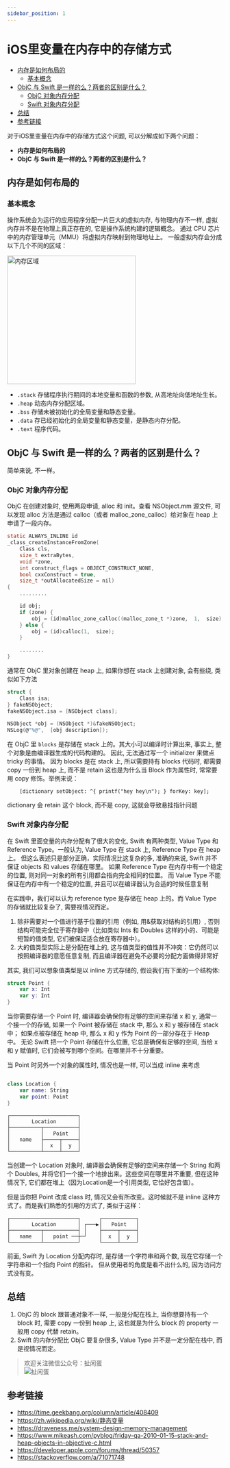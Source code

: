 ```yaml
---
sidebar_position: 1
---
```


# iOS里变量在内存中的存储方式

<!-- TOC -->
- [内存是如何布局的](#%E5%86%85%E5%AD%98%E6%98%AF%E5%A6%82%E4%BD%95%E5%B8%83%E5%B1%80%E7%9A%84)
    - [基本概念](#%E5%9F%BA%E6%9C%AC%E6%A6%82%E5%BF%B5)
- [ObjC 与 Swift 是一样的么？两者的区别是什么？](#objc-%E4%B8%8E-swift-%E6%98%AF%E4%B8%80%E6%A0%B7%E7%9A%84%E4%B9%88%E4%B8%A4%E8%80%85%E7%9A%84%E5%8C%BA%E5%88%AB%E6%98%AF%E4%BB%80%E4%B9%88)
    - [ObjC 对象内存分配](#objc-%E5%AF%B9%E8%B1%A1%E5%86%85%E5%AD%98%E5%88%86%E9%85%8D)
    - [Swift 对象内存分配](#swift-%E5%AF%B9%E8%B1%A1%E5%86%85%E5%AD%98%E5%88%86%E9%85%8D)
- [总结](#%E6%80%BB%E7%BB%93)
- [参考链接](#%E5%8F%82%E8%80%83%E9%93%BE%E6%8E%A5)    
<!-- /TOC -->

对于iOS里变量在内存中的存储方式这个问题, 可以分解成如下两个问题：

- **内存是如何布局的**
- **ObjC 与 Swift 是一样的么？两者的区别是什么？**

## 内存是如何布局的
### 基本概念
操作系统会为运行的应用程序分配一片巨大的虚拟内存, 与物理内存不一样, 
虚拟内存并不是在物理上真正存在的, 它是操作系统构建的逻辑概念。
通过 CPU 芯片中的内存管理单元（MMU）将虚拟内存映射到物理地址上。
一般虚拟内存会分成以下几个不同的区域：

<img src="https://cdn.ifun.pub/20220320/Fq8kZcyzCaExEZ5ceaZ2uzHZg1oP.svg" alt="内存区域" width="300px" />

- `.stack` 存储程序执行期间的本地变量和函数的参数, 从高地址向低地址生长。
- `.heap` 动态内存分配区域。
- `.bss` 存储未被初始化的全局变量和静态变量。
- `.data` 存已经初始化的全局变量和静态变量，是静态内存分配。
- `.text` 程序代码。

## ObjC 与 Swift 是一样的么？两者的区别是什么？

简单来说, 不一样。

### ObjC 对象内存分配

ObjC 在创建对象时, 使用两段申请, alloc 和 init。查看 NSObject.mm 源文件, 可以发现 alloc 方法是通过 calloc（或者 malloc_zone_calloc）给对象在 heap 上申请了一段内存。
```c
static ALWAYS_INLINE id
_class_createInstanceFromZone(
    Class cls, 
    size_t extraBytes,  
    void *zone, 
    int construct_flags = OBJECT_CONSTRUCT_NONE, 
    bool cxxConstruct = true, 
    size_t *outAllocatedSize = nil)
{
    .........

    id obj;
    if (zone) {
        obj = (id)malloc_zone_calloc((malloc_zone_t *)zone,  1,  size);
    } else {
        obj = (id)calloc(1,  size);
    }

    ........
}

```

通常在 ObjC 里对象创建在 heap 上, 如果你想在 stack 上创建对象, 会有些绕, 类似如下方法

```c
struct {
    Class isa;
} fakeNSObject;
fakeNSObject.isa = [NSObject class];
    
NSObject *obj = (NSObject *)&fakeNSObject;
NSLog(@"%@",  [obj description]);
```
在 ObjC 里 `blocks` 是存储在 stack 上的。其大小可以编译时计算出来, 事实上, 整个对象是由编译器生成的代码构建的。
因此, 无法通过写一个 initializer 来做点 tricky 的事情。
因为 blocks 是在 stack 上, 所以需要持有 blocks 代码时, 都需要 copy 一份到 heap 上, 而不是 retain
这也是为什么当 Block 作为属性时, 常常要用 copy 修饰。举例来说：
```objc
    [dictionary setObject: ^{ printf("hey hey\n"); } forKey: key];
```
dictionary 会 retain 这个 block, 而不是 copy, 这就会导致悬挂指针问题

### Swift 对象内存分配

在 Swift 里面变量的内存分配有了很大的变化, Swift 有两种类型, Value Type 和 Reference Type。一般认为, Value Type 在 stack 上, Reference Type 在 heap 上。
但这么表述只是部分正确，实际情况比这复杂的多,  准确的来说, Swift 并不保证 objects 和 values 存储在哪里。
如果 Reference Type 在内存中有一个稳定的位置, 则对同一对象的所有引用都会指向完全相同的位置。
而 Value Type 不能保证在内存中有一个稳定的位置, 并且可以在编译器认为合适的时候任意复制

在实践中，我们可以认为 reference type 是存储在 heap 上的。而 Value Type 的存储就比较复杂了, 需要视情况而定。

1. 除非需要对一个值进行基于位置的引用（例如, 用&获取对结构的引用）, 否则结构可能完全位于寄存器中（比如类似 Ints 和 Doubles 这样的小的、可能是短暂的值类型, 它们被保证适合放在寄存器中）。
2. 大的值类型实际上是分配在堆上的, 这与值类型的值性并不冲突：它仍然可以按照编译器的意愿任意复制, 而且编译器在避免不必要的分配方面做得非常好

其实, 我们可以想象值类型是以 inline 方式存储的, 假设我们有下面的一个结构体: 

```swift
struct Point {
    var x: Int
    var y: Int
}
```

当你需要存储一个 Point 时, 编译器会确保你有足够的空间来存储 x 和 y, 通常一个接一个的存储,  如果一个 Point 被存储在 stack 中, 那么 x 和 y 被存储在 stack 中；
如果点被存储在 heap 中, 那么 x 和 y 作为 Point 的一部分存在于 Heap 中。
无论 Swift 把一个 Point 存储在什么位置, 它总是确保有足够的空间, 当给 x 和 y 赋值时, 它们会被写到哪个空间。在哪里并不十分重要。

当 Point 时另外一个对象的属性时, 情况也是一样, 可以当成 inline 来考虑

```swift

class Location {
    var name: String
    var point: Point
}

```

<!-- ```![table](https://cdn.ifun.pub/20220321/Fu1bI_1thB3HjqsRDEDF_CyY9bnj.png) -->
```
┌──────────────────────┐
│       Location       │
├──────────┬───────────┤
│          │   Point   │
│   name   ├─────┬─────┤
│          │  x  │  y  │
└──────────┴─────┴─────┘
```

当创建一个 Location 对象时, 编译器会确保有足够的空间来存储一个 String 和两个 Doubles, 并将它们一个接一个地排出来。这些空间在哪里并不重要, 但在这种情况下, 它们都在堆上（因为Location是一个引用类型, 它恰好包含值）。

但是当你把 Point 改成 class 时, 情况又会有所改变。这时候就不是 inline 这种方式了。而是我们熟悉的引用的方式了, 
类似于这样：

```
┌──────────────────────┐      ┌───────────┐
│       Location       │ ┌───▶│   Point   │
├──────────┬───────────┤ │    ├─────┬─────┤
│   name   │   point ──┼─┘    │  x  │  y  │
└──────────┴───────────┘      └─────┴─────┘
```

前面, Swift 为 Location 分配内存时, 是存储一个字符串和两个数, 现在它存储一个字符串和一个指向 Point 的指针。
但从使用者的角度是看不出什么的, 因为访问方式没有变。


## 总结
1. ObjC 的 block 跟普通对象不一样, 一般是分配在栈上, 当你想要持有一个 block 时, 需要 copy 一份到 heap 上, 这也就是为什么 block 的 property 一般用 copy 代替 retain。
2. Swift 的内存分配比 ObjC 要复杂很多, Value Type 并不是一定分配在栈中, 而是视情况而定。  


> 欢迎关注微信公众号：扯闲蛋  
> ![扯闲蛋](https://cdn.ifun.pub/20220321/Fl4AvCmV_kF3mcQ-XQBcJ2CKeNYy.jpeg)  


## 参考链接
- https://time.geekbang.org/column/article/408409
- https://zh.wikipedia.org/wiki/静态变量
- https://draveness.me/system-design-memory-management
- https://www.mikeash.com/pyblog/friday-qa-2010-01-15-stack-and-heap-objects-in-objective-c.html
- https://developer.apple.com/forums/thread/50357
- https://stackoverflow.com/a/71071748
